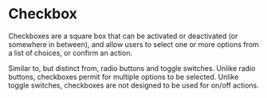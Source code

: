 

<Meta of={CheckboxStories} />

# Checkbox

Checkboxes are a square box that can be activated or deactivated (or somewhere in between), and
allow users to select one or more options from a list of choices, or confirm an action.

Similar to, but distinct from, radio buttons and toggle switches. Unlike radio buttons, checkboxes
permit for multiple options to be selected. Unlike toggle switches, checkboxes are not designed to
be used for on/off actions.

<Canvas of={CheckboxStories.Unchecked} />

<Canvas of={CheckboxStories.Checked} />

<Canvas of={CheckboxStories.Indeterminate} />

<Canvas of={CheckboxStories.Disabled} />
